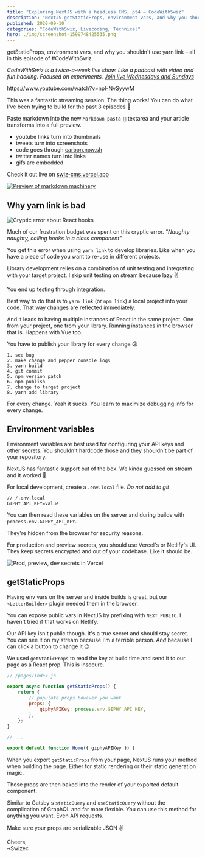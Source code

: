 ```yaml
---
title: "Exploring NextJS with a headless CMS, pt4 – CodeWithSwiz"
description: "NextJS getStaticProps, environment vars, and why you shouldn't use yarn link – all in this episode of #CodeWithSwiz"
published: 2020-09-10
categories: "CodeWithSwiz, Livecoding, Technical"
hero: ./img/screenshot-1599748425535.png
---
```


getStaticProps, environment vars, and why you shouldn't use yarn link – all in this episode of #CodeWithSwiz

_CodeWithSwiz is a twice-a-week live show. Like a podcast with video and fun hacking. Focused on experiments. [Join live Wednesdays and Sundays](https://youtube.com/swizecteller)_

https://www.youtube.com/watch?v=npI-NvSyywM

This was a fantastic streaming session. The thing works! You can do what I've been trying to build for the past 3 episodes 🤘

Paste markdown into the new `Markdown pasta 🍝` textarea and your article transforms into a full preview.

- youtube links turn into thumbnails
- tweets turn into screenshots
- code goes through [carbon.now.sh](https://carbon.now.sh)
- twitter names turn into links
- gifs are embedded

Check it out live on [swiz-cms.vercel.app](https://swiz-cms.vercel.app)

[![Preview of markdown machinery](./img/Preview-of-markdown-machineryc69438.gif)](https://swiz-cms.vercel.app)

## Why yarn link is bad

![Cryptic error about React hooks](./img/Cryptic-error-about-React-hooks4jghj1.png)

Much of our frustration budget was spent on this cryptic error. _"Naughty naughty, calling hooks in a class component"_

You get this error when using `yarn link` to develop libraries. Like when you have a piece of code you want to re-use in different projects.

Library development relies on a combination of unit testing and integrating with your target project. I skip unit testing on stream because lazy ✌️

You end up testing through integration.

Best way to do that is to `yarn link` (or `npm link`) a local project into your code. That way changes are reflected immediately.

And it leads to having multiple instances of React in the same project. One from your project, one from your library. Running instances in the browser that is. Happens with Vue too.

You have to publish your library for every change 😩

    1. see bug
    2. make change and pepper console logs
    3. yarn build
    4. git commit
    5. npm version patch
    6. npm publish
    7. change to target project
    8. yarn add library

For every change. Yeah it sucks. You learn to maximize debugging info for every change.

## Environment variables

Environment variables are best used for configuring your API keys and other secrets. You shouldn't hardcode those and they shouldn't be part of your repository.

NextJS has fantastic support out of the box. We kinda guessed on stream and it worked 🤘

For local development, create a `.env.local` file. _Do not add to git_

    // /.env.local
    GIPHY_API_KEY=value

You can then read these variables on the server and during builds with `process.env.GIPHY_API_KEY`.

They're hidden from the browser for security reasons.

For production and preview secrets, you should use Vercel's or Netlify's UI. They keep secrets encrypted and out of your codebase. Like it should be.

![Prod, preview, dev secrets in Vercel](./img/Prod-preview-dev-secrets-in-Vercel8f710i.png)

## getStaticProps

Having env vars on the server and inside builds is great, but our `<LetterBuilder>` plugin needed them in the browser.

You can expose public vars in NextJS by prefixing with `NEXT_PUBLIC`. I haven't tried if that works on Netlify.

Our API key isn't public though. It's a true secret and should stay secret. You can see it on my stream because I'm a terrible person. _And_ because I can click a button to change it 😉

We used `getStaticProps` to read the key at build time and send it to our page as a React prop. This is insecure.

```javascript
// /pages/index.js

export async function getStaticProps() {
    return {
        // populate props however you want
        props: {
            giphyAPIKey: process.env.GIPHY_API_KEY,
        },
    };
}

// ...

export default function Home({ giphyAPIKey }) {
```

When you export `getStaticProps` from your page, NextJS runs your method when building the page. Either for static rendering or their static generation magic.

Those props are then baked into the render of your exported default component.

Similar to Gatsby's `staticQuery` and `useStaticQuery` without the complication of GraphQL and far more flexible. You can use this method for anything you want. Even API requests.

Make sure your props are serializable JSON ✌️

Cheers,<br/>
~Swizec
